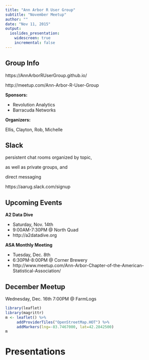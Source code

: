 ```yaml
---
title: "Ann Arbor R User Group"
subtitle: "November Meetup"
author: ""
date: "Nov 11, 2015"
output:
  ioslides_presentation:
    widescreen: true
    incremental: false
---
```


## Group Info

https://AnnArborRUserGroup.github.io/

http://meetup.com/Ann-Arbor-R-User-Group

**Sponsors:**

* Revolution Analytics
* Barracuda Networks

**Organizers:**

Ellis, Clayton, Rob, Michelle

## Slack

persistent chat rooms organized by topic,

as well as private groups, and

direct messaging

https://aarug.slack.com/signup

## Upcoming Events

**A2 Data Dive**

* Saturday, Nov. 14th
* 9:00AM-7:30PM @ North Quad
* http://a2datadive.org

**ASA Monthly Meeting**

* Tuesday, Dec. 8th
* 6:30PM-8:00PM @ Corner Brewery
* http://www.meetup.com/Ann-Arbor-Chapter-of-the-American-Statistical-Association/

## December Meetup

Wednesday, Dec. 16th 7:00PM @ FarmLogs

```r
library(leaflet)
library(magrittr)
m <- leaflet() %>%
     addProviderTiles("OpenStreetMap.HOT") %>%
     addMarkers(lng=-83.7467000, lat=42.2842500)
m
```

# Presentations


